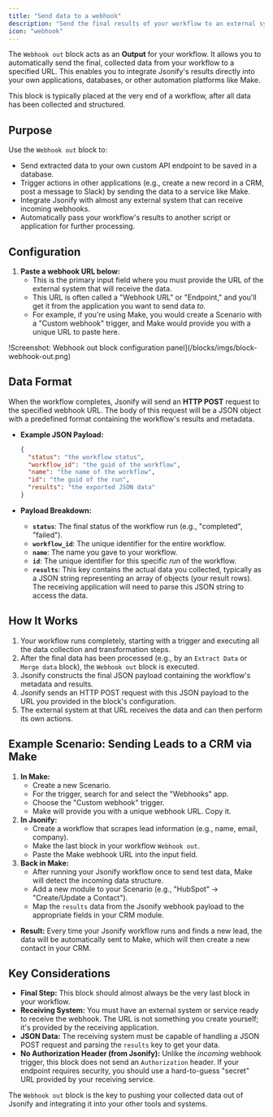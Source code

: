 ```yaml
---
title: "Send data to a webhook"
description: "Send the final results of your workflow to an external system or application via an HTTP POST request."
icon: "webhook"
---
```


The `Webhook out` block acts as an **Output** for your workflow. It allows you to automatically send the final, collected data from your workflow to a specified URL. This enables you to integrate Jsonify's results directly into your own applications, databases, or other automation platforms like Make.

This block is typically placed at the very end of a workflow, after all data has been collected and structured.

## Purpose

Use the `Webhook out` block to:

- Send extracted data to your own custom API endpoint to be saved in a database.
- Trigger actions in other applications (e.g., create a new record in a CRM, post a message to Slack) by sending the data to a service like Make.
- Integrate Jsonify with almost any external system that can receive incoming webhooks.
- Automatically pass your workflow's results to another script or application for further processing.

## Configuration

1. **Paste a webhook URL below:**
   - This is the primary input field where you must provide the URL of the external system that will receive the data.
   - This URL is often called a "Webhook URL" or "Endpoint," and you'll get it from the application you want to send data _to_.
   - For example, if you're using Make, you would create a Scenario with a "Custom webhook" trigger, and Make would provide you with a unique URL to paste here.

<Frame caption="Screenshot: Webhook out block configuration panel">
  !Screenshot: Webhook out block configuration panel](/blocks/imgs/block-webhook-out.png)</Frame>

## Data Format

When the workflow completes, Jsonify will send an **HTTP POST** request to the specified webhook URL. The body of this request will be a JSON object with a predefined format containing the workflow's results and metadata.

- **Example JSON Payload:**

  ```json
  {
    "status": "the workflow status",
    "workflow_id": "the guid of the workflow",
    "name": "the name of the workflow",
    "id": "the guid of the run",
    "results": "the exported JSON data"
  }
  ```
- **Payload Breakdown:**
  - **`status`**: The final status of the workflow run (e.g., "completed", "failed").
  - **`workflow_id`**: The unique identifier for the entire workflow.
  - **`name`**: The name you gave to your workflow.
  - **`id`**: The unique identifier for this specific _run_ of the workflow.
  - **`results`**: This key contains the actual data you collected, typically as a JSON string representing an array of objects (your result rows). The receiving application will need to parse this JSON string to access the data.

## How It Works

1. Your workflow runs completely, starting with a trigger and executing all the data collection and transformation steps.
2. After the final data has been processed (e.g., by an `Extract Data` or `Merge data` block), the `Webhook out` block is executed.
3. Jsonify constructs the final JSON payload containing the workflow's metadata and results.
4. Jsonify sends an HTTP POST request with this JSON payload to the URL you provided in the block's configuration.
5. The external system at that URL receives the data and can then perform its own actions.

## Example Scenario: Sending Leads to a CRM via Make

1. **In Make:**
   - Create a new Scenario.
   - For the trigger, search for and select the "Webhooks" app.
   - Choose the "Custom webhook" trigger.
   - Make will provide you with a unique webhook URL. Copy it.
2. **In Jsonify:**
   - Create a workflow that scrapes lead information (e.g., name, email, company).
   - Make the last block in your workflow `Webhook out`.
   - Paste the Make webhook URL into the input field.
3. **Back in Make:**
   - After running your Jsonify workflow once to send test data, Make will detect the incoming data structure.
   - Add a new module to your Scenario (e.g., "HubSpot" -\> "Create/Update a Contact").
   - Map the `results` data from the Jsonify webhook payload to the appropriate fields in your CRM module.

- **Result:** Every time your Jsonify workflow runs and finds a new lead, the data will be automatically sent to Make, which will then create a new contact in your CRM.

## Key Considerations

- **Final Step:** This block should almost always be the very last block in your workflow.
- **Receiving System:** You must have an external system or service ready to receive the webhook. The URL is not something you create yourself; it's provided by the receiving application.
- **JSON Data:** The receiving system must be capable of handling a JSON POST request and parsing the `results` key to get your data.
- **No Authorization Header (from Jsonify):** Unlike the _incoming_ webhook trigger, this block does not send an `Authorization` header. If your endpoint requires security, you should use a hard-to-guess "secret" URL provided by your receiving service.

The `Webhook out` block is the key to pushing your collected data out of Jsonify and integrating it into your other tools and systems.